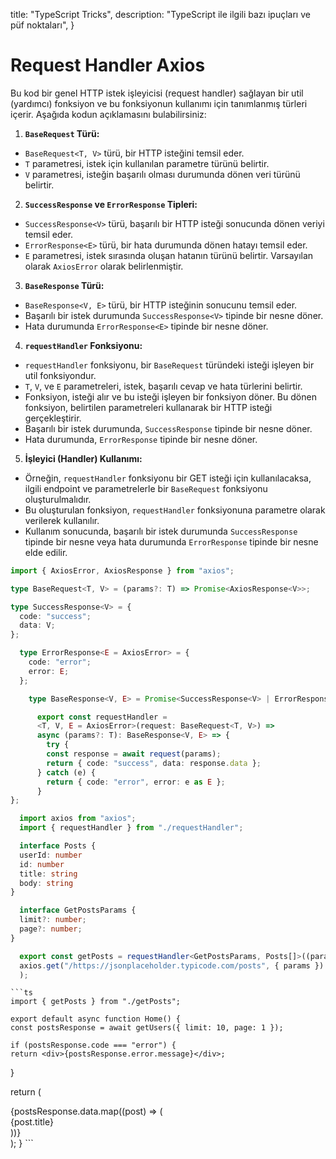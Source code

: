   title: "TypeScript Tricks",
  description:
    "TypeScript ile ilgili bazı ipuçları ve püf noktaları",
}

# Request Handler Axios

Bu kod bir genel HTTP istek işleyicisi (request handler) sağlayan bir util (yardımcı) fonksiyon ve bu fonksiyonun kullanımı için tanımlanmış türleri içerir. Aşağıda kodun açıklamasını bulabilirsiniz:

1. **`BaseRequest` Türü:**
- `BaseRequest<T, V>` türü, bir HTTP isteğini temsil eder.
- `T` parametresi, istek için kullanılan parametre türünü belirtir.
- `V` parametresi, isteğin başarılı olması durumunda dönen veri türünü belirtir.

2. **`SuccessResponse` ve `ErrorResponse` Tipleri:**
- `SuccessResponse<V>` türü, başarılı bir HTTP isteği sonucunda dönen veriyi temsil eder.
- `ErrorResponse<E>` türü, bir hata durumunda dönen hatayı temsil eder.
- `E` parametresi, istek sırasında oluşan hatanın türünü belirtir. Varsayılan olarak `AxiosError` olarak belirlenmiştir.

3. **`BaseResponse` Türü:**
- `BaseResponse<V, E>` türü, bir HTTP isteğinin sonucunu temsil eder.
- Başarılı bir istek durumunda `SuccessResponse<V>` tipinde bir nesne döner.
- Hata durumunda `ErrorResponse<E>` tipinde bir nesne döner.

4. **`requestHandler` Fonksiyonu:**
- `requestHandler` fonksiyonu, bir `BaseRequest` türündeki isteği işleyen bir util fonksiyondur.
- `T`, `V`, ve `E` parametreleri, istek, başarılı cevap ve hata türlerini belirtir.
- Fonksiyon, isteği alır ve bu isteği işleyen bir fonksiyon döner. Bu dönen fonksiyon, belirtilen parametreleri kullanarak bir HTTP isteği gerçekleştirir.
- Başarılı bir istek durumunda, `SuccessResponse` tipinde bir nesne döner.
- Hata durumunda, `ErrorResponse` tipinde bir nesne döner.

5. **İşleyici (Handler) Kullanımı:**
- Örneğin, `requestHandler` fonksiyonu bir GET isteği için kullanılacaksa, ilgili endpoint ve parametrelerle bir `BaseRequest` fonksiyonu oluşturulmalıdır.
- Bu oluşturulan fonksiyon, `requestHandler` fonksiyonuna parametre olarak verilerek kullanılır.
- Kullanım sonucunda, başarılı bir istek durumunda `SuccessResponse` tipinde bir nesne veya hata durumunda `ErrorResponse` tipinde bir nesne elde edilir.


<CodeGroup title="Axios Request Handler">

  ```ts
  import { AxiosError, AxiosResponse } from "axios";

  type BaseRequest<T, V> = (params?: T) => Promise<AxiosResponse<V>>;

  type SuccessResponse<V> = {
    code: "success";
    data: V;
  };

    type ErrorResponse<E = AxiosError> = {
      code: "error";
      error: E;
    };

      type BaseResponse<V, E> = Promise<SuccessResponse<V> | ErrorResponse<E>>;

        export const requestHandler =
        <T, V, E = AxiosError>(request: BaseRequest<T, V>) =>
        async (params?: T): BaseResponse<V, E> => {
          try {
          const response = await request(params);
          return { code: "success", data: response.data };
        } catch (e) {
          return { code: "error", error: e as E };
        }
  };
  ```

</CodeGroup>

<div>
  <CodeGroup title="Axios Request Handler Kullanımı">

  ```ts
    import axios from "axios";
    import { requestHandler } from "./requestHandler";

    interface Posts {
    userId: number
    id: number
    title: string
    body: string
  }

    interface GetPostsParams {
    limit?: number;
    page?: number;
  }

    export const getPosts = requestHandler<GetPostsParams, Posts[]>((params) =>
    axios.get("/https://jsonplaceholder.typicode.com/posts", { params })
    );
  ```
  </CodeGroup>
</div>

<div>
  <CodeGroup title="Postları Getirme">

    ```ts
    import { getPosts } from "./getPosts";

    export default async function Home() {
    const postsResponse = await getUsers({ limit: 10, page: 1 });

    if (postsResponse.code === "error") {
    return <div>{postsResponse.error.message}</div>;
}

return (
  <div>
    {postsResponse.data.map((post) => (
      <div key={post.id}>{post.title}</div>
    ))}
  </div>
);
}
    ```
  </CodeGroup>
</div>
